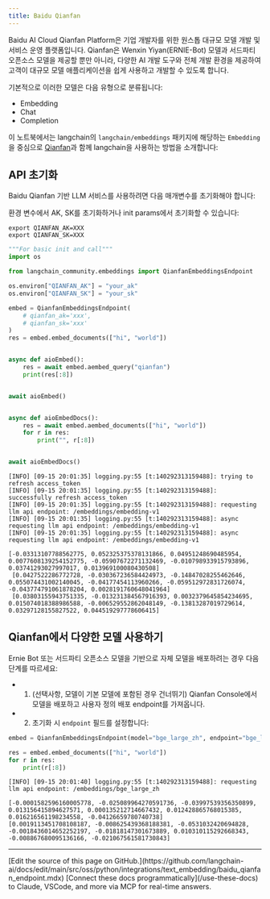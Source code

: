 ```yaml
---
title: Baidu Qianfan
---
```


Baidu AI Cloud Qianfan Platform은 기업 개발자를 위한 원스톱 대규모 모델 개발 및 서비스 운영 플랫폼입니다. Qianfan은 Wenxin Yiyan(ERNIE-Bot) 모델과 서드파티 오픈소스 모델을 제공할 뿐만 아니라, 다양한 AI 개발 도구와 전체 개발 환경을 제공하여 고객이 대규모 모델 애플리케이션을 쉽게 사용하고 개발할 수 있도록 합니다.

기본적으로 이러한 모델은 다음 유형으로 분류됩니다:

- Embedding
- Chat
- Completion

이 노트북에서는 langchain의 `langchain/embeddings` 패키지에 해당하는 `Embedding`을 중심으로 [Qianfan](https://cloud.baidu.com/doc/WENXINWORKSHOP/index.html)과 함께 langchain을 사용하는 방법을 소개합니다:

## API 초기화

Baidu Qianfan 기반 LLM 서비스를 사용하려면 다음 매개변수를 초기화해야 합니다:

환경 변수에서 AK, SK를 초기화하거나 init params에서 초기화할 수 있습니다:

```base
export QIANFAN_AK=XXX
export QIANFAN_SK=XXX
```

```python
"""For basic init and call"""
import os

from langchain_community.embeddings import QianfanEmbeddingsEndpoint

os.environ["QIANFAN_AK"] = "your_ak"
os.environ["QIANFAN_SK"] = "your_sk"

embed = QianfanEmbeddingsEndpoint(
    # qianfan_ak='xxx',
    # qianfan_sk='xxx'
)
res = embed.embed_documents(["hi", "world"])


async def aioEmbed():
    res = await embed.aembed_query("qianfan")
    print(res[:8])


await aioEmbed()


async def aioEmbedDocs():
    res = await embed.aembed_documents(["hi", "world"])
    for r in res:
        print("", r[:8])


await aioEmbedDocs()
```

```output
[INFO] [09-15 20:01:35] logging.py:55 [t:140292313159488]: trying to refresh access_token
[INFO] [09-15 20:01:35] logging.py:55 [t:140292313159488]: successfully refresh access_token
[INFO] [09-15 20:01:35] logging.py:55 [t:140292313159488]: requesting llm api endpoint: /embeddings/embedding-v1
[INFO] [09-15 20:01:35] logging.py:55 [t:140292313159488]: async requesting llm api endpoint: /embeddings/embedding-v1
[INFO] [09-15 20:01:35] logging.py:55 [t:140292313159488]: async requesting llm api endpoint: /embeddings/embedding-v1
```
```output
[-0.03313107788562775, 0.052325375378131866, 0.04951248690485954, 0.0077608139254152775, -0.05907672271132469, -0.010798933915793896, 0.03741293027997017, 0.013969100080430508]
 [0.0427522286772728, -0.030367236584424973, -0.14847028255462646, 0.055074431002140045, -0.04177454113960266, -0.059512972831726074, -0.043774791061878204, 0.0028191760648041964]
 [0.03803155943751335, -0.013231384567916393, 0.0032379645854234695, 0.015074018388986588, -0.006529552862048149, -0.13813287019729614, 0.03297128155827522, 0.044519297778606415]
```

## Qianfan에서 다양한 모델 사용하기

Ernie Bot 또는 서드파티 오픈소스 모델을 기반으로 자체 모델을 배포하려는 경우 다음 단계를 따르세요:

- 1. (선택사항, 모델이 기본 모델에 포함된 경우 건너뛰기) Qianfan Console에서 모델을 배포하고 사용자 정의 배포 endpoint를 가져옵니다.
- 2. 초기화 시 `endpoint` 필드를 설정합니다:

```python
embed = QianfanEmbeddingsEndpoint(model="bge_large_zh", endpoint="bge_large_zh")

res = embed.embed_documents(["hi", "world"])
for r in res:
    print(r[:8])
```

```output
[INFO] [09-15 20:01:40] logging.py:55 [t:140292313159488]: requesting llm api endpoint: /embeddings/bge_large_zh
```
```output
[-0.0001582596160005778, -0.025089964270591736, -0.03997539356350899, 0.013156415894627571, 0.000135212714667432, 0.012428865768015385, 0.016216561198234558, -0.04126659780740738]
[0.0019113451708108187, -0.008625439368188381, -0.0531032420694828, -0.0018436014652252197, -0.01818147301673889, 0.010310115292668343, -0.008867680095136166, -0.021067561581730843]
```

---

<Callout icon="pen-to-square" iconType="regular">
    [Edit the source of this page on GitHub.](https://github.com/langchain-ai/docs/edit/main/src/oss/python/integrations/text_embedding/baidu_qianfan_endpoint.mdx)
</Callout>
<Tip icon="terminal" iconType="regular">
    [Connect these docs programmatically](/use-these-docs) to Claude, VSCode, and more via MCP for    real-time answers.
</Tip>
